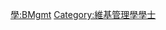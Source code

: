 {{Userbox
  |border-c = #FF8888
  |border-s = 1
  |id-c     = #FF8888
  |id-s     = 12
  |id-fc    = #000000
  |info-c   = #FFEEEE
  |info-s   = 10
  |info-fc  = #000000
  |id       = B.Mgmt.
  |info     = 這個用戶擁有[[:Category:維基管理學學士|管理學學士]]學位。
}}
<includeonly> [[Category:維基管理學學士|{{PAGENAME}}]] </includeonly>
<noinclude> [[Category:學位用戶框模板|學:BMgmt]][[Category:維基管理學學士]] </noinclude>